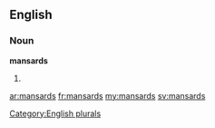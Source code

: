 ==English==

===Noun===
'''mansards'''

# {{plural of|[[mansard]]}}

[[Category:English plurals]]

[[ar:mansards]]
[[fr:mansards]]
[[my:mansards]]
[[sv:mansards]]